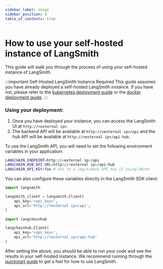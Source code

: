 ```yaml
---
sidebar_label: Usage
sidebar_position: 4
table_of_contents: true
---
```


# How to use your self-hosted instance of LangSmith

This guide will walk you through the process of using your self-hosted instance of LangSmith.

:::important Self-Hosted LangSmith Instance Required
This guide assumes you have already deployed a self-hosted LangSmith instance. If you have not, please refer to the [kubernetes deployment guide](/self_hosting/kubernetes) or the [docker deployment guide](/self_hosting/docker).
:::

### Using your deployment:

1. Once you have deployed your instance, you can access the LangSmith UI at `http://<external ip>`.
2. The backend API will be available at `http://<external ip>/api` and the hub API will be available at `http://<external ip>/api-hub`.

To use the LangSmith API, you will need to set the following environment variables in your application:

```bash
LANGCHAIN_ENDPOINT=http://<external ip>/api
LANGCHAIN_HUB_API_URL=http://<external ip>/api-hub
LANGCHAIN_API_KEY=foo # Set to a legitimate API key if using OAuth
```

You can also configure these variables directly in the LangSmith SDK client:

```python
import langsmith

langsmith_client = langsmith.Client(
    api_key='<api_key>',
    api_url='http://<external ip>/api',
)

import langchainhub

langchainhub.Client(
    api_key='<api_key>',
    api_url='http://<external ip>/api-hub'
)
```

After setting the above, you should be able to run your code and see the results in your self-hosted instance.
We recommend running through the [<u>quickstart guide</u>](https://docs.smith.langchain.com/#quick-start) to get a feel for how to use LangSmith.
